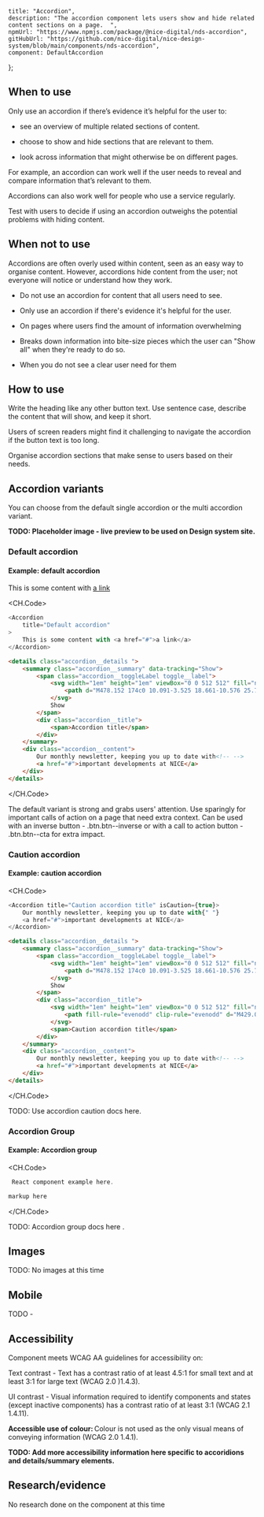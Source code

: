 

	title: "Accordion",
	description: "The accordion component lets users show and hide related content sections on a page.  ",
	npmUrl: "https://www.npmjs.com/package/@nice-digital/nds-accordion",
	gitHubUrl: "https://github.com/nice-digital/nice-design-system/blob/main/components/nds-accordion",
	component: DefaultAccordion
};

## When to use
Only use an accordion if there’s evidence it’s helpful for the user to:

- see an overview of multiple related sections of content.

- choose to show and hide sections that are relevant to them.

- look across information that might otherwise be on different pages.

For example, an accordion can work well if the user needs to reveal and compare information that’s relevant to them.

Accordions can also work well for people who use a service regularly. 

Test with users to decide if using an accordion outweighs the potential problems with hiding content.

<Screenshot image="accordion-1.png" alt="Screenshot of the accordion component with closed and open states shown" />

## When not to use
Accordions are often overly used within content, seen as an easy way to organise content. However, accordions hide content from the user; not everyone will notice or understand how they work.

- Do not use an accordion for content that all users need to see.

- Only use an accordion if there's evidence it's helpful for the user.

- On pages where users find the amount of information overwhelming 

- Breaks down information into bite-size pieces which the user can "Show all" when they're ready to do so.

- When you do not see a clear user need for them

## How to use
Write the heading like any other button text. Use sentence case, describe the content that will show, and keep it short.

Users of screen readers might find it challenging to navigate the accordion if the button text is too long.

Organise accordion sections that make sense to users based on their needs.

## Accordion variants

You can choose from the default single accordion or the multi accordion variant.

**TODO: Placeholder image - live preview to be used on Design system site.**

### Default accordion

<Example>
<h4>Example: default accordion</h4>
<Accordion
	title="Default accordion"
	>
	This is some content with <a href="#">a link</a>
</Accordion>

<CH.Code>
```js React
<Accordion
	title="Default accordion"
>
	This is some content with <a href="#">a link</a>
</Accordion>
```
```html HTML
<details class="accordion__details ">
	<summary class="accordion__summary" data-tracking="Show">
		<span class="accordion__toggleLabel toggle__label">
			<svg width="1em" height="1em" viewBox="0 0 512 512" fill="none" xmlns="http://www.w3.org/2000/svg" class="toggle__icon" aria-hidden="true" focusable="false">
				<path d="M478.152 174c0 10.091-3.525 18.661-10.576 25.712l-186 186c-7.243 7.243-15.909 10.864-26 10.864-10.283 0-18.853-3.621-25.712-10.864l-186-186C36.621 192.853 33 184.283 33 174c0-10.091 3.621-18.757 10.864-26L65 126.576C72.424 119.525 81.09 116 91 116c10.091 0 18.661 3.525 25.712 10.576L255.576 265.44 394.44 126.576c7.051-7.051 15.621-10.576 25.712-10.576 9.909 0 18.576 3.525 26 10.576L467.576 148c7.051 7.424 10.576 16.091 10.576 26Z" fill="currentColor"></path>
			</svg>
			Show
		</span>
		<div class="accordion__title">
			<span>Accordion title</span>
		</div>
	</summary>
	<div class="accordion__content">
		Our monthly newsletter, keeping you up to date with<!-- -->
		<a href="#">important developments at NICE</a>
	</div>
</details>
```
</CH.Code>
</Example>

The default variant is strong and grabs users' attention. Use sparingly for important calls of action on a page that need extra context. Can be used with an inverse button - .btn.btn--inverse or with a call to action button - .btn.btn--cta for extra impact.

### Caution accordion

<Example>
<h4>Example: caution accordion</h4>
<CautionAccordion/>

<CH.Code>
```js React
<Accordion title="Caution accordion title" isCaution={true}>
	Our monthly newsletter, keeping you up to date with{" "}
	<a href="#">important developments at NICE</a>
</Accordion>
```
```html HTML
<details class="accordion__details ">
	<summary class="accordion__summary" data-tracking="Show">
		<span class="accordion__toggleLabel toggle__label">
			<svg width="1em" height="1em" viewBox="0 0 512 512" fill="none" xmlns="http://www.w3.org/2000/svg" class="toggle__icon" aria-hidden="true" focusable="false">
				<path d="M478.152 174c0 10.091-3.525 18.661-10.576 25.712l-186 186c-7.243 7.243-15.909 10.864-26 10.864-10.283 0-18.853-3.621-25.712-10.864l-186-186C36.621 192.853 33 184.283 33 174c0-10.091 3.621-18.757 10.864-26L65 126.576C72.424 119.525 81.09 116 91 116c10.091 0 18.661 3.525 25.712 10.576L255.576 265.44 394.44 126.576c7.051-7.051 15.621-10.576 25.712-10.576 9.909 0 18.576 3.525 26 10.576L467.576 148c7.051 7.424 10.576 16.091 10.576 26Z" fill="currentColor"></path>
			</svg>
			Show
		</span>
		<div class="accordion__title">
			<svg width="1em" height="1em" viewBox="0 0 512 512" fill="none" xmlns="http://www.w3.org/2000/svg" class="icon" aria-hidden="true" focusable="false">
				<path fill-rule="evenodd" clip-rule="evenodd" d="M429.067 456.4H82.342c-20.328 0-36.703-8.151-44.91-22.369-8.195-14.205-7.081-32.449 3.097-50.05L213.89 83.695C224.07 66.093 239.302 56 255.718 56c16.417 0 31.649 10.107 41.814 27.709L470.88 383.995c10.178 17.602 11.306 35.845 3.097 50.05-8.208 14.204-24.568 22.355-44.91 22.355ZM255.718 92.445c-2.384 0-6.467 2.927-10.249 9.493L72.106 402.21c-3.783 6.553-4.282 11.563-3.097 13.619 1.185 2.056 5.767 4.126 13.347 4.126h346.739c7.566 0 12.148-2.084 13.348-4.14 1.199-2.056.685-7.052-3.098-13.619L265.983 101.91c-3.783-6.552-7.88-9.479-10.25-9.479l-.015.014Zm-21.641 202.898c.956 9.95 2.57 17.274 4.939 22.385 2.97 6.438 8.48 9.835 15.946 9.835 7.309 0 12.848-3.44 16.046-9.964 2.598-5.31 4.24-12.534 4.982-22.013l6.424-73.633a200.589 200.589 0 0 0 1.071-20.571c0-12.078-1.585-21.2-4.854-27.923-2.627-5.396-8.566-11.821-21.87-11.821-8.551 0-15.589 2.898-20.928 8.594-5.254 5.611-7.909 13.32-7.909 22.927 0 6.195.457 16.417 1.356 30.407l4.797 71.777Zm1.884 56.004c5.325-5.325 11.906-8.038 19.601-8.038 7.651 0 14.275 2.684 19.7 7.98 5.467 5.339 8.223 11.906 8.223 19.501 0 8.522-2.856 15.36-8.466 20.357-5.453 4.854-11.891 7.295-19.157 7.295-7.352 0-13.862-2.413-19.344-7.181-5.696-4.94-8.594-11.835-8.594-20.457 0-7.58 2.712-14.133 8.037-19.457Z" fill="currentColor"></path>
			</svg>
			<span>Caution accordion title</span>
		</div>
	</summary>
	<div class="accordion__content">
		Our monthly newsletter, keeping you up to date with<!-- -->
		<a href="#">important developments at NICE</a>
	</div>
</details>
```
</CH.Code>
</Example>

TODO: Use accordion caution docs here.

### Accordion Group
<Example>
<h4>Example: Accordion group</h4>
<Screenshot image="accordion-1.png" alt="Screenshot of the accordion group component" />


<CH.Code>
```js React
 React component example here.
```
```html HTML
markup here
```
</CH.Code>
</Example>

TODO: Accordion group docs here .

## Images
TODO: No images at this time


## Mobile

TODO -

## Accessibility

Component meets WCAG AA guidelines for accessibility on:

Text contrast - Text has a contrast ratio of at least 4.5:1 for small text and at least 3:1 for large text (WCAG 2.0 )1.4.3).

UI contrast - Visual information required to identify components and states (except inactive components) has a contrast ratio of at least 3:1 (WCAG 2.1 1.4.11).

**Accessible use of colour:** Colour is not used as the only visual means of conveying information (WCAG 2.0 1.4.1).

**TODO: Add more accessibility information here specific to accoridions and details/summary elements.**

## Research/evidence

No research done on the component at this time

